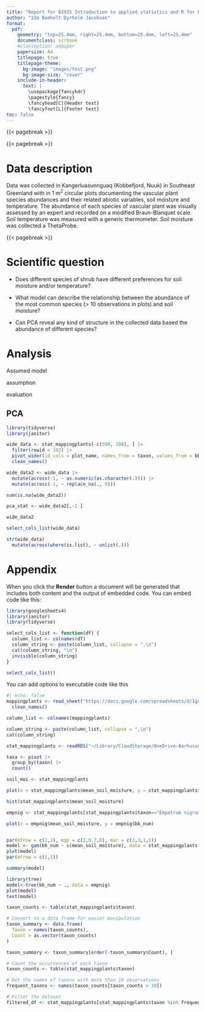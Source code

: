 ```yaml
---
title: "Report for 02935 Introduction to applied statistics and R for PhD students, Winter 2025"
author: "Ida Bomholt Dyrholm Jacobsen"
format: 
  pdf:
    geometry: "top=25.4mm, right=25.4mm, bottom=25.4mm, left=25.4mm"
    documentclass: scrbook
    #classoption: a4paper
    papersize: A4
    titlepage: true
    titlepage-theme:
      bg-image: "images/test.png"
      bg-image-size: "cover"
    include-in-header: 
      text: |
        \usepackage{fancyhdr}
        \pagestyle{fancy}
        \fancyhead[C]{Header text}
        \fancyfoot[L]{Footer text}
toc: false
---
```


{{< pagebreak >}}

\tableofcontents

{{< pagebreak >}}

# Data description

Data was collected in Kangerluasunnguaq (Kobbefjord, Nuuk) in Southeast Greenland with in 1 m^2^ circular plots documenting the vascular plant species abundances and their related abiotic variables, soil moisture and temperature. The abundance of each species of vascular plant was visually assessed by an expert and recorded on a modified Braun-Blanquet scale. Soil temperature was measured with a generic thermometer. Soil moisture was collected a ThetaProbe.

{{< pagebreak >}}

# Scientific question

-   Does different species of shrub have different preferences for soil moisture and/or temperature?

-   What model can describe the relationship between the abundance of the most common species (\> 10 observations in plots) and soil moisture?

-   Can PCA reveal any kind of structure in the collected data based the abundance of different species?

# Analysis

Assumed model

assumption

evaluation

## PCA

```r

library(tidyverse)
library(janitor)

wide_data <- stat_mappingplants[-c(590, 288), ] |> 
  filter(rowid < 102) |> 
  pivot_wider(id_cols = plot_name, names_from = taxon, values_from = bb_num, values_fill = "0") |> 
  clean_names()

wide_data2 <- wide_data |> 
  mutate(across(-1, ~ as.numeric(as.character(.)))) |> 
  mutate(across(-1, ~ replace_na(., 0)))

sum(is.na(wide_data2))

pca_stat <- wide_data2[,-1 ]

wide_data2

select_cols_list(wide_data)

str(wide_data)
  mutate(across(where(is.list), ~ unlist(.)))
```

# Appendix

When you click the **Render** button a document will be generated that includes both content and the output of embedded code. You can embed code like this:

```r
library(googlesheets4)
library(janitor)
library(tidyverse)
```

```r
select_cols_list <- function(df) {
  column_list <- colnames(df)
  column_string <- paste(column_list, collapse = ",\n")
  cat(column_string, "\n")
  invisible(column_string)
}

select_cols_list()
```

You can add options to executable code like this

```r
#| echo: false
mappingplants <- read_sheet("https://docs.google.com/spreadsheets/d/1gAAk09YgYKcUidop3xwplKaXW3rQoOgUoF4EtZganAA/edit?gid=407247046#gid=407247046", sheet = 'survey_0', skip = 0) |> 
  clean_names()

column_list <- colnames(mappingplants)

column_string <- paste(column_list, collapse = ",\n")
cat(column_string)
```

```r

stat_mappingplants <- readRDS("~/Library/CloudStorage/OneDrive-Aarhusuniversitet/MappingPlants/admin/courses/2025 01 Applied statistics and R/dtu_applied_stat_R/data/stat_mappingplants.rds")

taxa <- pivot |> 
  group_by(taxon) |> 
  count()

soil_moi <- stat_mappingplants

plot(x = stat_mappingplants$mean_soil_moisture, y = stat_mappingplants$mean_veg_height)

hist(stat_mappingplants$mean_soil_moisture)

empnig <- stat_mappingplants[stat_mappingplants$taxon=="Empetrum nigrum",]

plot(x = empnig$mean_soil_moisture, y = empnig$bb_num)


par(mfrow = c(2,2), mgp = c(2,0.7,0), mar = c(3,3,1,1))
model <- gam(bb_num ~ s(mean_soil_moisture), data = stat_mappingplants[stat_mappingplants$taxon == "Salix arctophila", ])
plot(model) 
par(mfrow = c(1,1))

summary(model)

library(tree)
model<-tree(bb_num ~ ., data = empnig)
plot(model)
text(model)
```

```r
taxon_counts <- table(stat_mappingplants$taxon)

# Convert to a data frame for easier manipulation
taxon_summary <- data.frame(
  Taxon = names(taxon_counts),
  Count = as.vector(taxon_counts)
)

taxon_summary <- taxon_summary[order(-taxon_summary$Count), ]

```

```r
# Count the occurrences of each taxon
taxon_counts <- table(stat_mappingplants$taxon)

# Get the names of taxons with more than 10 observations
frequent_taxons <- names(taxon_counts[taxon_counts > 10])

# Filter the dataset
filtered_df <- stat_mappingplants[stat_mappingplants$taxon %in% frequent_taxons, ]

```
